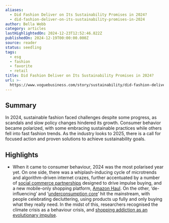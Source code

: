 ```yaml
---
aliases:
  - Did Fashion Deliver on Its Sustainability Promises in 2024?
  - did-fashion-deliver-on-its-sustainability-promises-in-2024
author: Bella Webb
category: articles
lastHighlightedOn: 2024-12-23T12:52:46.822Z
publishedOn: 2024-12-19T00:00:00.000Z
source: reader
status: seedling
tags:
  - esg
  - fashion
  - favorite
  - retail
title: Did Fashion Deliver on Its Sustainability Promises in 2024?
url: >-
  https://www.voguebusiness.com/story/sustainability/did-fashion-deliver-on-its-sustainability-promises-in-2024?uID=58ba29f6592c24ef0bdefa76114a43982a806c17a289ed758a3b0794fe834435&utm_campaign=VB_NEWS_MEMBER_SustainabilityEdit_4_191224%2C&utm_source=newsletter&utm_brand=vb&utm_mailing=VB_NEWS_MEMBER_SustainabilityEdit_4_191224%2C&utm_medium=email&utm_term=VB_PaidSustainability&__readwiseLocation=
---
```

## Summary

In 2024, sustainable fashion faced challenges despite some progress, as scandals and slow policy changes hindered its growth. Consumer behavior became polarized, with some embracing sustainable practices while others fell into fast fashion trends. As the industry looks to 2025, there is a call for focused action and proven solutions to achieve sustainability goals.

## Highlights

- When it came to consumer behaviour, 2024 was the most polarised year yet. On one side, there was a whiplash-inducing cycle of microtrends and algorithm-driven internet crazes, further accentuated by a number of [social commerce partnerships](https://www.voguebusiness.com/story/sustainability/overconsumption-can-we-ever-put-the-genie-back-in-the-bottle) designed to drive impulse buying, and a new mobile-only shopping platform, [Amazon Haul](https://www.voguebusiness.com/story/sustainability/amazon-confirms-fashion-hauls-arent-going-anywhere). On the other, ‘de-influencing’ and ‘[underconsumption core](https://www.voguebusiness.com/story/sustainability/tiktoks-anti-overconsumption-movement-rule-of-5-wake-up-call-for-brands)’ hit the mainstream, with people celebrating decluttering, using products up fully and only buying what they really need. In the midst of this, researchers recognised the climate crisis as a behaviour crisis, and [shopping addiction as an evolutionary impulse](https://www.voguebusiness.com/story/sustainability/how-to-combat-our-evolutionary-addiction-to-shopping).
